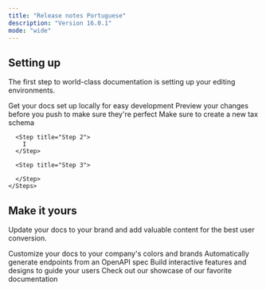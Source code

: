 ```yaml
---
title: "Release notes Portuguese"
description: "Version 16.0.1"
mode: "wide"
---
```


## Setting up

The first step to world-class documentation is setting up your editing environments.

<CardGroup cols={2}>
  <Card title="Edit Your Docs" icon="pen-to-square" href="https://mintlify.com/docs/quickstart">
    Get your docs set up locally for easy development
  </Card>

  <Card title="Preview Changes" icon="image" href="https://mintlify.com/docs/development">
    Preview your changes before you push to make sure they're perfect
  </Card>

  <Card title="Card" icon="sparkles">

  </Card>

  <Card title="Card" icon="sparkles">
    <Steps>
      <Step title="Step 1">
        Make sure to create a new tax schema
      </Step>

      <Step title="Step 2">
        I
      </Step>

      <Step title="Step 3">

      </Step>
    </Steps>
  </Card>
</CardGroup>

## Make it yours

Update your docs to your brand and add valuable content for the best user conversion.

<CardGroup cols={2}>
  <Card title="Customize Style" icon="palette" href="https://mintlify.com/docs/settings/global">
    Customize your docs to your company's colors and brands
  </Card>

  <Card title="Reference APIs" icon="code" href="https://mintlify.com/docs/api-playground/openapi">
    Automatically generate endpoints from an OpenAPI spec
  </Card>

  <Card title="Add Components" icon="screwdriver-wrench" href="https://mintlify.com/docs/content/components/accordions">
    Build interactive features and designs to guide your users
  </Card>

  <Card title="Get Inspiration" icon="stars" href="https://mintlify.com/customers">
    Check out our showcase of our favorite documentation
  </Card>
</CardGroup>